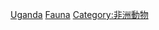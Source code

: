{{Catnav|頁面分類|各種主題的頁面分類|按國家分類|各國生物|各國動物}}
{{Commons category|Animals of Uganda}}

[[Category:各国动物|Uganda]]
[[Category:烏干達生物|Fauna]]
[[Category:非洲動物|Category:非洲動物]]